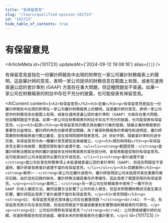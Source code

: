 ```yaml
---
title: "有保留意見"
slug: "/learn/qualified-opinion-101723"
id: "101723"
hide_table_of_contents: true
---
```



# 有保留意見

<ArticleMeta id={101723} updatedAt={'2024-09-12 19:08:16'} alias={`[]`} />
<div className='border-solid border-b border-t-0 my-4 border-[var(--ifm-color-gray-300)]' />

有保留意見是指在一份審計師報告中出現的附帶在一家公司審計財務報表上的聲明。這是審計師的意見，表明一家公司提供的財務信息在範圍上有限，或者在運用普遍公認的會計準則 (GAAP) 方面存在重大問題，但這種問題並不普遍。如果一家公司在財務報表的附註中存在不充分的披露，也可能發表有保留意見。

<AIContent content={`<h2>有保留意見</h2><h3>定義</h3><p>有保留意見是指在一份審計師報告中出現的附帶在一家公司審計財務報表上的聲明。這是審計師的意見，表明一家公司提供的財務信息在範圍上有限，或者在運用普遍公認的會計準則 (GAAP) 方面存在重大問題，但這種問題並不普遍。如果一家公司在財務報表的附註中存在不充分的披露，也可能發表有保留意見。</p><h3>起源</h3><p>有保留意見的概念源自審計行業的發展。隨着企業財務報表的重要性日益增加，審計師的角色也變得更加關鍵。為了確保財務報表的準確性和透明度，審計師需要對財務報表進行獨立審查，並在發現問題時發表意見。20 世紀中期，隨着會計準則的逐步完善，有保留意見作為一種審計意見類型逐漸被確立。</p><h3>類別與特點</h3><p>有保留意見主要分為兩類：範圍受限和會計處理不當。<ul><li><strong>範圍受限：</strong>當審計師無法獲取足夠的審計證據來支持財務報表的某些部分時，會發表範圍受限的有保留意見。這可能是由於公司未能提供必要的文件或信息。</li><li><strong>會計處理不當：</strong>當公司在某些財務事項上未能遵循普遍公認的會計準則（GAAP），但這些問題並不普遍時，審計師會發表會計處理不當的有保留意見。</li></ul></p><h3>具體案例</h3><p><strong>案例一：</strong>某公司在審計過程中，審計師發現該公司未能提供某些重要的庫存記錄。由於這些記錄的缺失，審計師無法確認庫存的準確性，因此發表了範圍受限的有保留意見。</p><p><strong>案例二：</strong>另一家公司在財務報表中使用了一種不符合 GAAP 的收入確認方法。雖然這種方法影響了公司的收入報告，但並未對整體財務狀況產生廣泛影響。審計師因此發表了會計處理不當的有保留意見。</p><h3>常見問題</h3><p><strong>Q1: 有保留意見是否意味着公司存在嚴重問題？</strong><br/>A1: 不一定。有保留意見表示存在某些問題，但這些問題並不普遍或嚴重到影響整個財務報表的可靠性。</p><p><strong>Q2: 公司如何應對有保留意見？</strong><br/>A2: 公司應根據審計師的反饋，改進財務報告和信息披露，確保未來的財務報表符合審計要求。</p>`} id={101723} />
